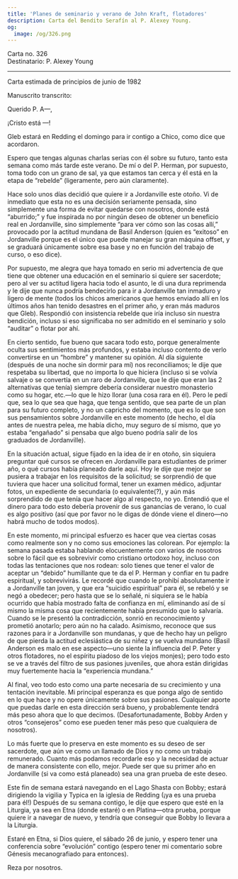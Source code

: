 ```yaml
---
title: 'Planes de seminario y verano de John Kraft, flotadores'
description: Carta del Bendito Serafín al P. Alexey Young.
og:
  image: /og/326.png
---
```


<div style={{textAlign:'right', fontFamily:'monospace'}}>Carta no. 326</div>
<div style={{textAlign:'left', fontFamily:'monospace'}}>Destinatario: P. Alexey Young</div>

---

Carta estimada de principios de junio de 1982

Manuscrito transcrito:

Querido P. A—,

¡Cristo está —!

Gleb estará en Redding el domingo para ir contigo a Chico, como dice que acordaron.

Espero que tengas algunas charlas serias con él sobre su futuro, tanto esta semana como más tarde este verano. De mí o del P. Herman, por supuesto, toma todo con un grano de sal, ya que estamos tan cerca y él está en la etapa de “rebelde” (ligeramente, pero aún claramente).

Hace solo unos días decidió que quiere ir a Jordanville este otoño. Vi de inmediato que esta no es una decisión seriamente pensada, sino simplemente una forma de evitar quedarse con nosotros, donde está “aburrido;” y fue inspirada no por ningún deseo de obtener un beneficio real en Jordanville, sino simplemente “para ver cómo son las cosas allí,” provocado por la actitud mundana de Basil Anderson (quien es “exitoso” en Jordanville porque es el único que puede manejar su gran máquina offset, y se graduará únicamente sobre esa base y no en función del trabajo de curso, o eso dice).

Por supuesto, me alegra que haya tomado en serio mi advertencia de que tiene que obtener una educación en el seminario si quiere ser sacerdote; pero al ver su actitud ligera hacia todo el asunto, le di una dura reprimenda y le dije que nunca podría bendecirlo para ir a Jordanville tan inmaduro y ligero de mente (todos los chicos americanos que hemos enviado allí en los últimos años han tenido desastres en el primer año, y eran más maduros que Gleb). Respondió con insistencia rebelde que iría incluso sin nuestra bendición, incluso si eso significaba no ser admitido en el seminario y solo “auditar” o flotar por ahí.

En cierto sentido, fue bueno que sacara todo esto, porque generalmente oculta sus sentimientos más profundos, y estaba incluso contento de verlo convertirse en un “hombre” y mantener su opinión. Al día siguiente (después de una noche sin dormir para mí) nos reconciliamos; le dije que respetaba su libertad, que no importa lo que hiciera (incluso si se volvía salvaje o se convertía en un raro de Jordanville, que le dije que eran las 2 alternativas que tenía) siempre debería considerar nuestro monasterio como su hogar, etc.—lo que le hizo llorar (una cosa rara en él). Pero le pedí que, sea lo que sea que haga, que tenga sentido, que sea parte de un plan para su futuro completo, y no un capricho del momento, que es lo que son sus pensamientos sobre Jordanville en este momento (de hecho, el día antes de nuestra pelea, me había dicho, muy seguro de sí mismo, que yo estaba “engañado” si pensaba que algo bueno podría salir de los graduados de Jordanville).

En la situación actual, sigue fijado en la idea de ir en otoño, sin siquiera preguntar qué cursos se ofrecen en Jordanville para estudiantes de primer año, o qué cursos había planeado darle aquí. Hoy le dije que mejor se pusiera a trabajar en los requisitos de la solicitud; se sorprendió de que tuviera que hacer una solicitud formal, tener un examen médico, adjuntar fotos, un expediente de secundaria (o equivalente(?), y aún más sorprendido de que tenía que hacer algo al respecto, no yo. Entendió que el dinero para todo esto debería provenir de sus ganancias de verano, lo cual es algo positivo (así que por favor no le digas de dónde viene el dinero—no habrá mucho de todos modos).

En este momento, mi principal esfuerzo es hacer que vea ciertas cosas como realmente son y no como sus emociones las colorean. Por ejemplo: la semana pasada estaba hablando elocuentemente con varios de nosotros sobre lo fácil que es sobrevivir como cristiano ortodoxo hoy, incluso con todas las tentaciones que nos rodean: solo tienes que tener el valor de aceptar un “debido” humillante que te da el P. Herman y confiar en tu padre espiritual, y sobrevivirás. Le recordé que cuando le prohibí absolutamente ir a Jordanville tan joven, y que era “suicidio espiritual” para él, se rebeló y se negó a obedecer; pero hasta que se lo señalé, ni siquiera se le había ocurrido que había mostrado falta de confianza en mí, eliminando así de sí mismo la misma cosa que recientemente había presumido que lo salvaría. Cuando se le presentó la contradicción, sonrió en reconocimiento y prometió anotarlo; pero aún no ha calado. Asimismo, reconoce que sus razones para ir a Jordanville son mundanas, y que de hecho hay un peligro de que pierda la actitud eclesiástica de su niñez y se vuelva mundano (Basil Anderson es malo en ese aspecto—uno siente la influencia del P. Peter y otros flotadores, no el espíritu piadoso de los viejos monjes); pero todo esto se ve a través del filtro de sus pasiones juveniles, que ahora están dirigidas muy fuertemente hacia la “experiencia mundana.”

Al final, veo todo esto como una parte necesaria de su crecimiento y una tentación inevitable. Mi principal esperanza es que ponga algo de sentido en lo que hace y no opere únicamente sobre sus pasiones. Cualquier aporte que puedas darle en esta dirección será bueno, y probablemente tendrá más peso ahora que lo que decimos. (Desafortunadamente, Bobby Arden y otros “consejeros” como ese pueden tener más peso que cualquiera de nosotros).

Lo más fuerte que lo preserva en este momento es su deseo de ser sacerdote, que aún ve como un llamado de Dios y no como un trabajo remunerado. Cuanto más podamos recordarle eso y la necesidad de actuar de manera consistente con ello, mejor. Puede ser que su primer año en Jordanville (si va como está planeado) sea una gran prueba de este deseo.

Este fin de semana estará navegando en el Lago Shasta con Bobby; estará dirigiendo la vigilia y Typica en la iglesia de Redding (¡ya es una prueba para él!) Después de su semana contigo, le dije que espero que esté en la Liturgia, ya sea en Etna (donde estaré) o en Platina—otra prueba, porque quiere ir a navegar de nuevo, y tendría que conseguir que Bobby lo llevara a la Liturgia.

Estaré en Etna, si Dios quiere, el sábado 26 de junio, y espero tener una conferencia sobre “evolución” contigo (espero tener mi comentario sobre Génesis mecanografiado para entonces).

Reza por nosotros.
